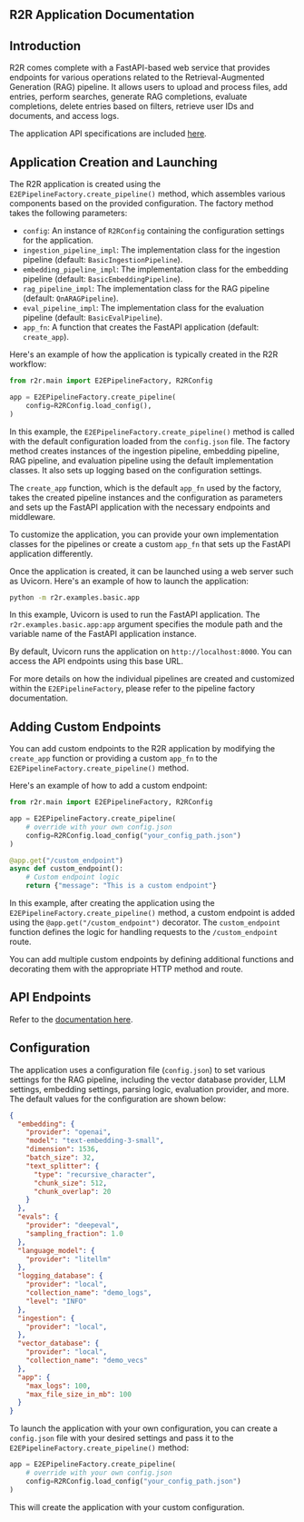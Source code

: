 ## R2R Application Documentation

## Introduction

R2R comes complete with a FastAPI-based web service that provides endpoints for various operations related to the Retrieval-Augmented Generation (RAG) pipeline. It allows users to upload and process files, add entries, perform searches, generate RAG completions, evaluate completions, delete entries based on filters, retrieve user IDs and documents, and access logs.

The application API specifications are included [here](/getting-started/app-api).

## Application Creation and Launching

The R2R application is created using the `E2EPipelineFactory.create_pipeline()` method, which assembles various components based on the provided configuration. The factory method takes the following parameters:

- `config`: An instance of `R2RConfig` containing the configuration settings for the application.
- `ingestion_pipeline_impl`: The implementation class for the ingestion pipeline (default: `BasicIngestionPipeline`).
- `embedding_pipeline_impl`: The implementation class for the embedding pipeline (default: `BasicEmbeddingPipeline`).
- `rag_pipeline_impl`: The implementation class for the RAG pipeline (default: `QnARAGPipeline`).
- `eval_pipeline_impl`: The implementation class for the evaluation pipeline (default: `BasicEvalPipeline`).
- `app_fn`: A function that creates the FastAPI application (default: `create_app`).

Here's an example of how the application is typically created in the R2R workflow:

```python
from r2r.main import E2EPipelineFactory, R2RConfig

app = E2EPipelineFactory.create_pipeline(
    config=R2RConfig.load_config(),
)
```

In this example, the `E2EPipelineFactory.create_pipeline()` method is called with the default configuration loaded from the `config.json` file. The factory method creates instances of the ingestion pipeline, embedding pipeline, RAG pipeline, and evaluation pipeline using the default implementation classes. It also sets up logging based on the configuration settings.

The `create_app` function, which is the default `app_fn` used by the factory, takes the created pipeline instances and the configuration as parameters and sets up the FastAPI application with the necessary endpoints and middleware.

To customize the application, you can provide your own implementation classes for the pipelines or create a custom `app_fn` that sets up the FastAPI application differently.

Once the application is created, it can be launched using a web server such as Uvicorn. Here's an example of how to launch the application:

```bash
python -m r2r.examples.basic.app
```

In this example, Uvicorn is used to run the FastAPI application. The `r2r.examples.basic.app:app` argument specifies the module path and the variable name of the FastAPI application instance.

By default, Uvicorn runs the application on `http://localhost:8000`. You can access the API endpoints using this base URL.

For more details on how the individual pipelines are created and customized within the `E2EPipelineFactory`, please refer to the pipeline factory documentation.

## Adding Custom Endpoints

You can add custom endpoints to the R2R application by modifying the `create_app` function or providing a custom `app_fn` to the `E2EPipelineFactory.create_pipeline()` method.

Here's an example of how to add a custom endpoint:

```python
from r2r.main import E2EPipelineFactory, R2RConfig

app = E2EPipelineFactory.create_pipeline(
    # override with your own config.json
    config=R2RConfig.load_config("your_config_path.json")
)

@app.get("/custom_endpoint")
async def custom_endpoint():
    # Custom endpoint logic
    return {"message": "This is a custom endpoint"}
```

In this example, after creating the application using the `E2EPipelineFactory.create_pipeline()` method, a custom endpoint is added using the `@app.get("/custom_endpoint")` decorator. The `custom_endpoint` function defines the logic for handling requests to the `/custom_endpoint` route.

You can add multiple custom endpoints by defining additional functions and decorating them with the appropriate HTTP method and route.

## API Endpoints

Refer to the [documentation here](/getting-started/app-api).

## Configuration

The application uses a configuration file (`config.json`) to set various settings for the RAG pipeline, including the vector database provider, LLM settings, embedding settings, parsing logic, evaluation provider, and more. The default values for the configuration are shown below:

```json
{
  "embedding": {
    "provider": "openai",
    "model": "text-embedding-3-small",
    "dimension": 1536,
    "batch_size": 32,
    "text_splitter": {
      "type": "recursive_character",
      "chunk_size": 512,
      "chunk_overlap": 20
    }
  },
  "evals": {
    "provider": "deepeval",
    "sampling_fraction": 1.0
  },
  "language_model": {
    "provider": "litellm"
  },
  "logging_database": {
    "provider": "local",
    "collection_name": "demo_logs",
    "level": "INFO"
  },
  "ingestion": {
    "provider": "local",
  },
  "vector_database": {
    "provider": "local",
    "collection_name": "demo_vecs"
  },
  "app": {
    "max_logs": 100,
    "max_file_size_in_mb": 100
  }
}
```

To launch the application with your own configuration, you can create a `config.json` file with your desired settings and pass it to the `E2EPipelineFactory.create_pipeline()` method:

```python
app = E2EPipelineFactory.create_pipeline(
    # override with your own config.json
    config=R2RConfig.load_config("your_config_path.json")
)
```

This will create the application with your custom configuration.